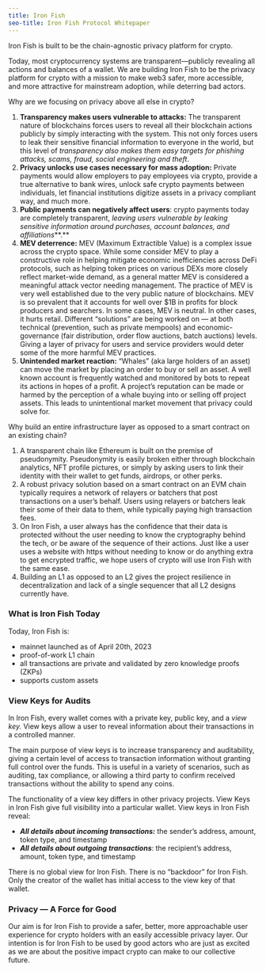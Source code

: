 ```yaml
---
title: Iron Fish 
seo-title: Iron Fish Protocol Whitepaper 
---
```


Iron Fish is built to be the chain-agnostic privacy platform for crypto. 

Today, most cryptocurrency systems are transparent—publicly revealing all actions and balances of a wallet. We are building Iron Fish to be the privacy platform for crypto with a mission to make web3 safer, more accessible, and more attractive for mainstream adoption, while deterring bad actors. 

Why are we focusing on privacy above all else in crypto?

1. **Transparency makes users vulnerable to attacks:** The transparent nature of blockchains forces users to reveal all their blockchain actions publicly by simply interacting with the system. This not only forces users to leak their sensitive financial information to everyone in the world, but this level of *transparency also makes them easy targets for phishing attacks, scams, fraud, social engineering and theft*.
2. **Privacy unlocks use cases necessary for mass adoption:** Private payments would allow employers to pay employees via crypto, provide a true alternative to bank wires, unlock safe crypto payments between individuals, let financial institutions digitize assets in a privacy compliant way, and much more. 
3. **Public payments can negatively affect users**: crypto payments today are completely transparent, *leaving users vulnerable by leaking sensitive information around purchases, account balances, and affiliations***.** 
4. **MEV deterrence:** MEV (Maximum Extractible Value) is a complex issue across the crypto space.  While some consider MEV to play a constructive role in helping mitigate economic inefficiencies across DeFi protocols, such as helping token prices on various DEXs more closely reflect market-wide demand, as a general matter MEV is considered a meaningful attack vector needing management. The practice of MEV is very well established due to the very public nature of blockchains. MEV is so prevalent that it accounts for well over $1B in profits for block producers and searchers. In some cases, MEV is neutral. In other cases, it hurts retail. Different “solutions” are being worked on — at both technical (prevention, such as private mempools) and economic-governance (fair distribution, order flow auctions, batch auctions) levels. Giving a layer of privacy for users and service providers would deter some of the more harmful MEV practices.  
5. **Unintended market reaction:** “Whales” (aka large holders of an asset) can move the market by placing an order to buy or sell an asset. A well known account is frequently watched and monitored by bots to repeat its actions in hopes of a profit. A project’s reputation can be made or harmed by the perception of a whale buying into or selling off project assets. This leads to unintentional market movement that privacy could solve for.

Why build an entire infrastructure layer as opposed to a smart contract on an existing chain?

1. A transparent chain like Ethereum is built on the premise of pseudonymity. Pseudonymity is easily broken either through blockchain analytics, NFT profile pictures, or simply by asking users to link their identity with their wallet to get funds, airdrops, or other perks. 
2. A robust privacy solution based on a smart contract on an EVM chain typically requires a network of relayers or batchers that post transactions on a user’s behalf. Users using relayers or batchers leak their some of their data to them, while typically paying high transaction fees.
3. On Iron Fish, a user always has the confidence that their data is protected without the user needing to know the cryptography behind the tech, or be aware of the sequence of their actions. Just like a user uses a website with https without needing to know or do anything extra to get encrypted traffic, we hope users of crypto will use Iron Fish with the same ease. 
4. Building an L1 as opposed to an L2 gives the project resilience in decentralization and lack of a single sequencer that all L2 designs currently have.

### What is Iron Fish Today

Today, Iron Fish is: 

- mainnet launched as of April 20th, 2023
- proof-of-work L1 chain
- all transactions are private and validated by zero knowledge proofs (ZKPs)
- supports custom assets

### View Keys for Audits

In Iron Fish, every wallet comes with a private key, public key, and a *view key.* View keys allow a user to reveal information about their transactions in a controlled manner.

The main purpose of view keys is to increase transparency and auditability, giving a certain level of access to transaction information without granting full control over the funds. This is useful in a variety of scenarios, such as auditing, tax compliance, or allowing a third party to confirm received transactions without the ability to spend any coins.

The functionality of a view key differs in other privacy projects. View Keys in Iron Fish give full visibility into a particular wallet. View keys in Iron Fish reveal:

- ***All details about incoming transactions:*** the sender’s address, amount, token type, and timestamp
- ***All details about outgoing transactions***: the recipient’s address, amount, token type, and timestamp

There is no global view for Iron Fish. There is no “backdoor” for Iron Fish. Only the creator of the wallet has initial access to the view key of that wallet.

### Privacy — A Force for Good

Our aim is for Iron Fish to provide a safer, better, more approachable user experience for crypto holders with an easily accessible privacy layer. Our intention is for Iron Fish to be used by good actors who are just as excited as we are about the positive impact crypto can make to our collective future.